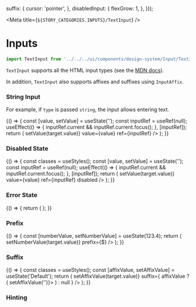 
  suffix: {
    cursor: 'pointer',
  },
  disabledInput: {
    flexGrow: 1,
  },
}));

<Meta title={`${STORY_CATEGORIES.INPUTS}/TextInput`} />

# Inputs

```js
import TextInput from '../../../ui/components/design-system/Input/TextInput';
```

`TextInput` supports all the HTML input types (see the [MDN docs](https://developer.mozilla.org/en-US/docs/Web/HTML/Element/input#Form_%3Cinput%3E_types)).

In addition, `TextInput` also supports affixes and suffixes using `InputAffix`.

### String Input

For example, if `type` is passed `string`, the input allows entering text.

<Preview>
  <Story name="String Input">
    {() => {
      const [value, setValue] = useState('');
      const inputRef = useRef(null);
      useEffect(() => {
        inputRef.current && inputRef.current.focus();
      }, [inputRef]);
      return (
        <TextInput
          type="string"
          placeholder="Placeholder"
          onChange={({target}) => setValue(target.value)}
          value={value}
          ref={inputRef}
        />
      );
    }}
  </Story>
</Preview>

### Disabled State

<Preview>
  <Story name="Disabled State">
    {() => {
      const classes = useStyles();
      const [value, setValue] = useState('');
      const inputRef = useRef(null);
      useEffect(() => {
        inputRef.current && inputRef.current.focus();
      }, [inputRef]);
      return (
        <StoryFrame background="light">
          <TextInput
            className={classes.disabledInput}
            type="string"
            placeholder="Placeholder"
            onChange={({target}) => setValue(target.value)}
            value={value}
            ref={inputRef}
            disabled
          />
        </StoryFrame>
      );
    }}
  </Story>
</Preview>

### Error State

<Preview>
  <Story name="Error State">
    {() => {
      return (
        <TextInput
          type="string"
          placeholder="Placeholder"
          hasError={true}
          value="Bad Value"
        />
      );
    }}
  </Story>
</Preview>

### Prefix

<Preview>
  <Story name="Prefix">
    {() => {
      const [numberValue, setNumberValue] = useState(123.4);
      return (
        <TextInput
          type="number"
          value={numberValue}
          onChange={({target}) => setNumberValue(target.value)}
          prefix={<InputAffix>$</InputAffix>}
        />
      );
    }}
  </Story>
</Preview>

### Suffix

<Preview>
  <Story name="Suffix">
    {() => {
      const classes = useStyles();
      const [affixValue, setAffixValue] = useState('Default');
      return (
        <TextInput
          type="string"
          placeholder="Search..."
          value={affixValue}
          onChange={({target}) => setAffixValue(target.value)}
          suffix={
            affixValue ? (
              <InputAffix
                className={classes.suffix}
                onClick={() => setAffixValue('')}>
                <CancelIcon />
              </InputAffix>
            ) : null
          }
        />
      );
    }}
  </Story>
</Preview>

### Hinting

<Preview>
  <Story name="Hinting">
    <TextInput type="string" hint="Hinting" />
  </Story>
</Preview>
